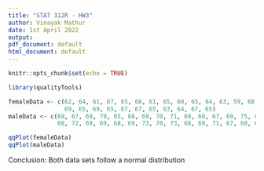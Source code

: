 ---
title: "STAT 312R - HW3"
author: Vinayak Mathur
date: 1st April 2022
output:
pdf_document: default
html_document: default
---

```{r setup, include=FALSE}
knitr::opts_chunk$set(echo = TRUE)
```

```{r}
library(qualityTools)

femaleData <- c(62, 64, 61, 67, 65, 68, 61, 65, 60, 65, 64, 63, 59, 68, 64, 66, 68, 69, 65, 67, 62, 66, 68, 67, 66, 65,
                69, 65, 69, 65, 67, 67, 65, 63, 64, 67, 65)
maleData <- c(69, 67, 69, 70, 65, 68, 69, 70, 71, 69, 66, 67, 69, 75, 68, 67, 68, 69, 70, 71, 72, 68, 69, 69, 70, 71,
              68, 72, 69, 69, 68, 69, 73, 70, 73, 68, 69, 71, 67, 68, 65, 68, 68, 69, 70, 74, 71, 69, 70, 69)

qqPlot(femaleData)
qqPlot(maleData)

```

Conclusion: Both data sets follow a normal distribution